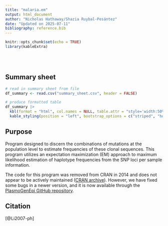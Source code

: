 ```yaml
---
title: "malaria.em"
output: html_document
author: "Nicholas Hathaway/Shazia Ruybal-Pesántez"
date: "Updated on 2025-07-11"
bibliography: reference.bib
---
```


```r
knitr::opts_chunk$set(echo = TRUE)
library(kableExtra)
```

<br/>
<br/>

## Summary sheet

```r
# read in summary sheet from file
df_summary <- read.csv("summary_sheet.csv", header = FALSE)

# produce formatted table
df_summary |>
  kbl(format = "html", col.names = NULL, table.attr = "style='width:50%;'", escape = FALSE) |>
  kable_styling(position = "left", bootstrap_options = c("striped", "hover", "condensed"))
```

## Purpose
Program designed to discern the combinations of mutations at the population level to estimate frequencies of these clonal sequences. This program utilizes an expectation maximization (EM) approach to maximum likelihood estimation of haplotype frequencies from the SNP loci per sample information. 

The code for this program was removed from CRAN in 2014 and does not appear to be actively maintained ([CRAN archive]( https://cran.r-project.org/src/contrib/Archive/malaria.em/)). However, we have fixed some bugs in a newer version, and it is now available through the [PlasmoGenEpi GitHub repository](https://github.com/PlasmoGenEpi/malaria.em). 

## Citation

[@Li2007-ph]
